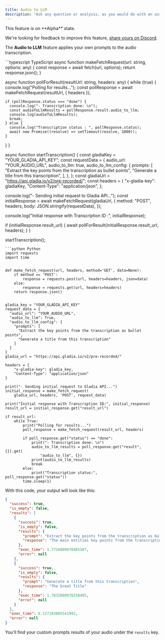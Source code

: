 ```yaml
---
title: Audio to LLM
description: "Ask any question or analysis, as you would do with an assistant"
---
```


<Note>
This feature is on **Alpha** state.

We're looking for feedback to improve this feature, [share yours on Discord](https://discord.gg/T22a4ETUQp).
</Note>

The **Audio to LLM** feature applies your own prompts to the audio transcription.

<CodeGroup>
```typescript TypeScript
async function makeFetchRequest(url: string, options: any) {
  const response = await fetch(url, options);
  return response.json();
}

async function pollForResult(resultUrl: string, headers: any) {
  while (true) {
    console.log("Polling for results...");
    const pollResponse = await makeFetchRequest(resultUrl, { headers });

    if (pollResponse.status === "done") {
      console.log("- Transcription done: \n");
      const audioToLlmResults = pollResponse.result.audio_to_llm;
      console.log(audioToLlmResults);
      break;
    } else {
      console.log("Transcription status : ", pollResponse.status);
      await new Promise((resolve) => setTimeout(resolve, 1000));
    }
  }
}

async function startTranscription() {
  const gladiaKey = "YOUR_GLADIA_API_KEY";
  const requestData = {
    audio_url: "YOUR_AUDIO_URL",
    audio_to_llm: true,
    audio_to_llm_config: {
      prompts: [
        "Extract the key points from the transcription as bullet points",
        "Generate a title from this transcription",
      ],
    },
  };
  const gladiaUrl = "https://api.gladia.io/v2/pre-recorded/";
  const headers = {
    "x-gladia-key": gladiaKey,
    "Content-Type": "application/json",
  };

  console.log("- Sending initial request to Gladia API...");
  const initialResponse = await makeFetchRequest(gladiaUrl, {
    method: "POST",
    headers,
    body: JSON.stringify(requestData),
  });

  console.log("Initial response with Transcription ID :", initialResponse);

  if (initialResponse.result_url) {
    await pollForResult(initialResponse.result_url, headers);
  }
}

startTranscription();

````
```python Python
import requests
import time


def make_fetch_request(url, headers, method='GET', data=None):
    if method == 'POST':
        response = requests.post(url, headers=headers, json=data)
    else:
        response = requests.get(url, headers=headers)
    return response.json()


gladia_key = "YOUR_GLADIA_API_KEY"
request_data = {
  "audio_url": "YOUR_AUDIO_URL",
  "audio_to_llm": True,
  "audio_to_llm_config": {
    "prompts": [
      "Extract the key points from the transcription as bullet points",
      "Generate a title from this transcription"
    ]
  }
}
gladia_url = "https://api.gladia.io/v2/pre-recorded/"

headers = {
    "x-gladia-key": gladia_key,
    "Content-Type": "application/json"
}

print("- Sending initial request to Gladia API...")
initial_response = make_fetch_request(
    gladia_url, headers, 'POST', request_data)

print("Initial response with Transcription ID:", initial_response)
result_url = initial_response.get("result_url")

if result_url:
    while True:
        print("Polling for results...")
        poll_response = make_fetch_request(result_url, headers)

        if poll_response.get("status") == "done":
            print("- Transcription done: \n")
            audio_to_llm_results = poll_response.get("result", {}).get(
                "audio_to_llm", {})
            print(audio_to_llm_results)
            break
        else:
            print("Transcription status:", poll_response.get("status"))
        time.sleep(1)
````

</CodeGroup>

With this code, your output will look like this:

```json
{
  "success": true,
  "is_empty": false,
  "results": [
    {
      "success": true,
      "is_empty": false,
      "results": {
        "prompt": "Extract the key points from the transcription as bullet points",
        "response": "The main entities key points from the transcription are:\n- ..."
      },
      "exec_time": 1.7726809978485107,
      "error": null
    },
    {
      "success": true,
      "is_empty": false,
      "results": {
        "prompt": "Generate a title from this transcription",
        "response": "The Great Title"
      },
      "exec_time": 1.7832809978258485,
      "error": null
    }
  ],
  "exec_time": 6.127103805541992,
  "error": null
}
```

You'll find your custom prompts results of your audio under the `results` key.
